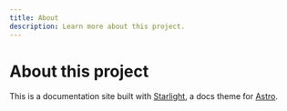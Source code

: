 ```yaml
---
title: About
description: Learn more about this project.
---
```


# About this project

This is a documentation site built with [Starlight](https://starlight.astro.build/), a docs theme for [Astro](https://astro.build/).